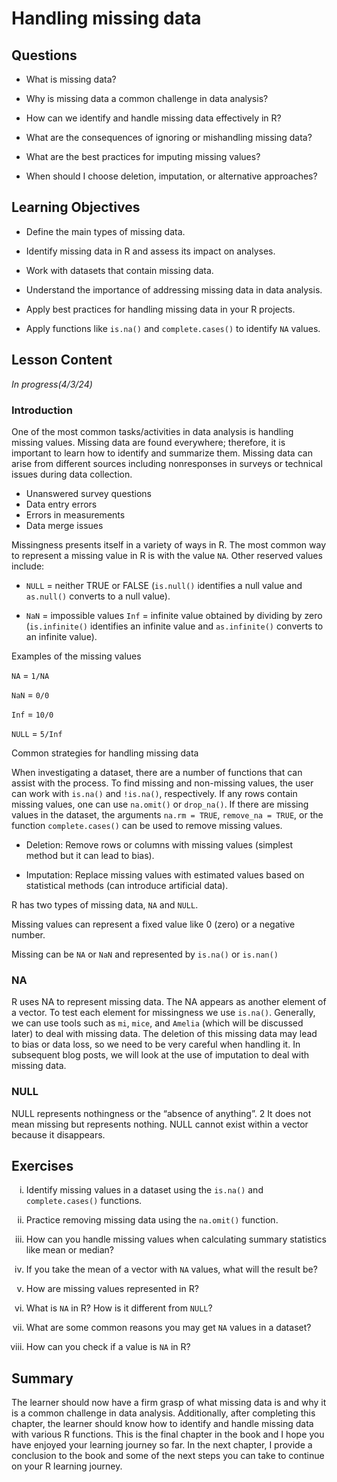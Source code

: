 # Handling missing data {#sec-missing}

## Questions

-   What is missing data?

-   Why is missing data a common challenge in data analysis?

-   How can we identify and handle missing data effectively in R?

-   What are the consequences of ignoring or mishandling missing data?

-   What are the best practices for imputing missing values?

-   When should I choose deletion, imputation, or alternative approaches?

## Learning Objectives

-   Define the main types of missing data.

-   Identify missing data in R and assess its impact on analyses.

-   Work with datasets that contain missing data.

-   Understand the importance of addressing missing data in data analysis.

-   Apply best practices for handling missing data in your R projects.

-   Apply functions like `is.na()` and `complete.cases()` to identify `NA` values.

## Lesson Content

*In progress(4/3/24)*

### Introduction

One of the most common tasks/activities in data analysis is handling missing values. Missing data are found everywhere; therefore, it is important to learn how to identify and summarize them. Missing data can arise from different sources including nonresponses in surveys or technical issues during data collection.

-   Unanswered survey questions
-   Data entry errors
-   Errors in measurements
-   Data merge issues

Missingness presents itself in a variety of ways in R. The most common way to represent a missing value in R is with the value `NA`. Other reserved values include:

-   `NULL` = neither TRUE or FALSE (`is.null()` identifies a null value and `as.null()` converts to a null value).

-   `NaN` = impossible values `Inf` = infinite value obtained by dividing by zero (`is.infinite()` identifies an infinite value and `as.infinite()` converts to an infinite value).

Examples of the missing values

`NA` = `1/NA`

`NaN` = `0/0`

`Inf` = `10/0`

`NULL` = `5/Inf`

Common strategies for handling missing data

When investigating a dataset, there are a number of functions that can assist with the process. To find missing and non-missing values, the user can work with `is.na()` and `!is.na()`, respectively. If any rows contain missing values, one can use `na.omit()` or `drop_na()`. If there are missing values in the dataset, the arguments `na.rm = TRUE`, `remove_na = TRUE`, or the function `complete.cases()` can be used to remove missing values.

-   Deletion: Remove rows or columns with missing values (simplest method but it can lead to bias).

-   Imputation: Replace missing values with estimated values based on statistical methods (can introduce artificial data).

R has two types of missing data, `NA` and `NULL`.

Missing values can represent a fixed value like 0 (zero) or a negative number.

Missing can be `NA` or `NaN` and represented by `is.na()` or `is.nan()`

### NA

R uses NA to represent missing data. The NA appears as another element of a vector. To test each element for missingness we use `is.na()`. Generally, we can use tools such as `mi`, `mice`, and `Amelia` (which will be discussed later) to deal with missing data. The deletion of this missing data may lead to bias or data loss, so we need to be very careful when handling it. In subsequent blog posts, we will look at the use of imputation to deal with missing data.

### NULL

NULL represents nothingness or the “absence of anything”. 2 It does not mean missing but represents nothing. NULL cannot exist within a vector because it disappears.

## Exercises

i.  Identify missing values in a dataset using the `is.na()` and `complete.cases()` functions.

ii. Practice removing missing data using the `na.omit()` function.

iii. How can you handle missing values when calculating summary statistics like mean or median?

iv. If you take the mean of a vector with `NA` values, what will the result be?

v.  How are missing values represented in R?

vi. What is `NA` in R? How is it different from `NULL`?

vii. What are some common reasons you may get `NA` values in a dataset?

viii. How can you check if a value is `NA` in R?

## Summary

The learner should now have a firm grasp of what missing data is and why it is a common challenge in data analysis. Additionally, after completing this chapter, the learner should know how to identify and handle missing data with various R functions. This is the final chapter in the book and I hope you have enjoyed your learning journey so far. In the next chapter, I provide a conclusion to the book and some of the next steps you can take to continue on your R learning journey.
